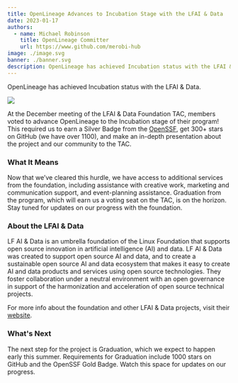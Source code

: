 ```yaml
---
title: OpenLineage Advances to Incubation Stage with the LFAI & Data
date: 2023-01-17
authors: 
  - name: Michael Robinson
    title: OpenLineage Committer
    url: https://www.github.com/merobi-hub
image: ./image.svg
banner: ./banner.svg
description: OpenLineage has achieved Incubation status with the LFAI & Data.
---
```

OpenLineage has achieved Incubation status with the LFAI & Data.

![](./banner.svg#banner)

<!--truncate-->

At the December meeting of the LFAI & Data Foundation TAC, members voted to advance OpenLineage to the Incubation stage of their program! This required us to earn a Silver Badge from the [OpenSSF](https://bestpractices.coreinfrastructure.org/en), get 300+ stars on GitHub (we have over 1100), and make an in-depth presentation about the project and our community to the TAC. 

### What It Means

Now that we’ve cleared this hurdle, we have access to additional services from the foundation, including assistance with creative work, marketing and communication support, and event-planning assistance. Graduation from the program, which will earn us a voting seat on the TAC, is on the horizon. Stay tuned for updates on our progress with the foundation. 

### About the LFAI & Data

LF AI & Data is an umbrella foundation of the Linux Foundation that supports open source innovation in artificial intelligence (AI) and data. LF AI & Data was created to support open source AI and data, and to create a sustainable open source AI and data ecosystem that makes it easy to create AI and data products and services using open source technologies. They foster collaboration under a neutral environment with an open governance in support of the harmonization and acceleration of open source technical projects.

For more info about the foundation and other LFAI & Data projects, visit their [website](https://lfaidata.foundation/).

### What's Next 

The next step for the project is Graduation, which we expect to happen early this summer. Requirements for Graduation include 1000 stars on GitHub and the OpenSSF Gold Badge. Watch this space for updates on our progress.